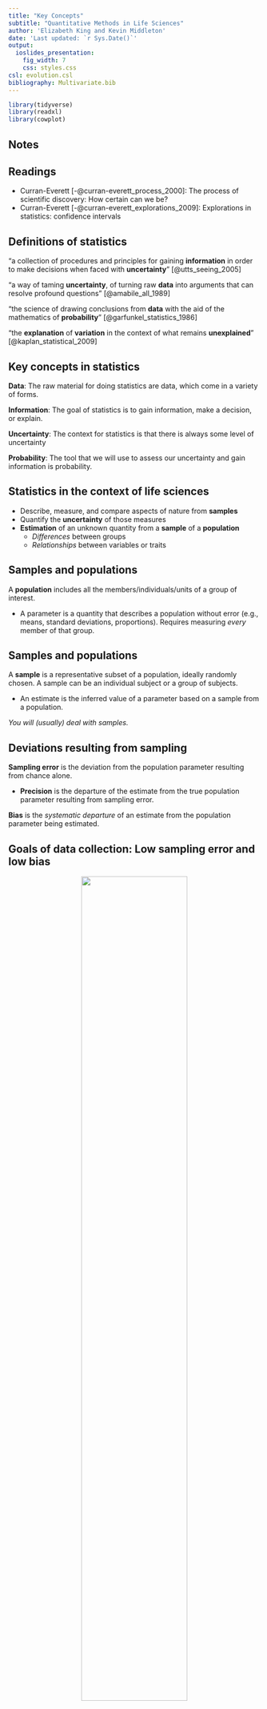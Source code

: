 ```yaml
---
title: "Key Concepts"
subtitle: "Quantitative Methods in Life Sciences"
author: 'Elizabeth King and Kevin Middleton'
date: 'Last updated: `r Sys.Date()`'
output:
  ioslides_presentation:
    fig_width: 7
    css: styles.css
csl: evolution.csl
bibliography: Multivariate.bib
---
```


```r
library(tidyverse)
library(readxl)
library(cowplot)
```

## Notes

## Readings

- Curran-Everett [-@curran-everett_process_2000]: The process of scientific discovery: How certain can we be?
- Curran-Everett [-@curran-everett_explorations_2009]: Explorations in statistics: confidence intervals

## Definitions of statistics

"a collection of procedures and principles for gaining **information** in order to make decisions when faced with **uncertainty**" [@utts_seeing_2005]

"a way of taming **uncertainty**, of turning raw **data** into arguments that can resolve profound questions" [@amabile_all_1989]

"the science of drawing conclusions from **data** with the aid of the mathematics of **probability**" [@garfunkel_statistics_1986]

"the **explanation** of **variation** in the context of what remains **unexplained**" [@kaplan_statistical_2009]

## Key concepts in statistics

**Data**: The raw material for doing statistics are data, which come in a variety of forms.

**Information**: The goal of statistics is to gain information, make a decision, or explain.

**Uncertainty**: The context for statistics is that there is always some level of uncertainty

**Probability**: The tool that we will use to assess our uncertainty and gain information is probability.

## Statistics in the context of life sciences

- Describe, measure, and compare aspects of nature from **samples**
- Quantify the **uncertainty** of those measures
- **Estimation** of an unknown quantity from a **sample** of a **population**
    - *Differences* between groups
    - *Relationships* between variables or traits

## Samples and populations

A **population** includes all the members/individuals/units of a group of interest.

- A parameter is a quantity that describes a population without error (e.g., means, standard deviations, proportions). Requires measuring *every* member of that group.

## Samples and populations

A **sample** is a representative subset of a population, ideally randomly chosen. A sample can be an individual subject or a group of subjects.

- An estimate is the inferred value of a parameter based on a sample from a population.

*You will (usually) deal with samples.*

## Deviations resulting from sampling

**Sampling error** is the deviation from the population parameter resulting from chance alone.

- **Precision** is the departure of the estimate from the true population parameter resulting from sampling error.

**Bias** is the *systematic departure* of an estimate from the population parameter being estimated.

## Goals of data collection: Low sampling error and low bias

<center>
<img src="images/bias.png" width="65%" />
</center>

## Thinking about sampling error and bias

Consider the scale in a physician's office. The same patient is weighed 3 times in succession:

1. 72.0 kg
2. 73.8 kg
3. 70.1 kg

True mass is 72.1 kg. Sampling error or bias?

## Thinking about sampling error and bias

Consider the same physician's thermometer. The same patient's temperature 3 times in succession:

1. 98.2°
2. 98.3°
3. 98.2°

True temperature is 99.3°. Sampling error or bias?

*What is the real challenge here?*

## Randomness

A repeatable process is random if its outcome is

- unpredictable in the short run
- predictable in the long run

e.g., coin flipping (fair coin)

- We don't know what the result of a single flip will be
- We do know what the long run probability of heads will be

## Random sampling

Assumptions of most statistical analyses

1. **Equal chance**: Each member of a population has an equal chance of being included in the sample
2. **Independence**: No member that is chosen influences the others that are chosen *or* their outcomes (e.g., trait values)

*Goals*:

- Minimize bias
- Allow an estimation of sampling error (an important concept)

## Independent and identically distributed (IID)

- All observations are independent of one another
- All observations come from the same underlying probability distribution (normal, binomial, etc.)

Standard assumption of most statistical tests.

## Random sampling

Randomly select 20 trees (left) or randomly select 20 square quadrats with 0 or more trees (right).

 ![](images/sampling.png)

How realistic is this?

## Quiz 03-1

FIXME

## References
